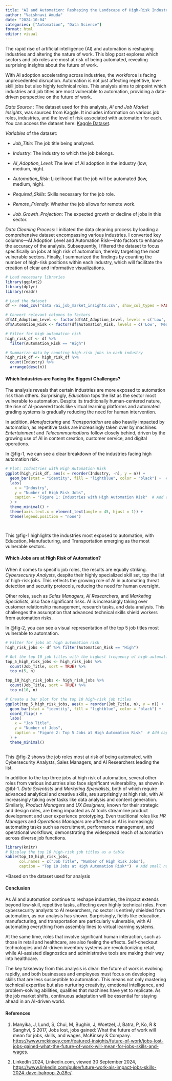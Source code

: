 ```yaml
---
title: "AI and Automation: Reshaping the Landscape of High-Risk Industries and Jobs"
author: "Vaishnavi Amuda"
date: "2024-10-04"
categories: ["Automation", "Data Science"]
format: html
editor: visual
---
```


The rapid rise of artificial intelligence (AI) and automation is reshaping industries and altering the nature of work. This blog post explores which sectors and job roles are most at risk of being automated, revealing surprising insights about the future of work.

With AI adoption accelerating across industries, the workforce is facing unprecedented disruption. Automation is not just affecting repetitive, low-skill jobs but also highly technical roles. This analysis aims to pinpoint which industries and job titles are most vulnerable to automation, providing a data-driven perspective on the future of work.

*Data Source* : The dataset used for this analysis, *AI and Job Market Insights*, was sourced from Kaggle. It includes information on various job roles, industries, and the level of risk associated with automation for each. You can access the dataset here: [Kaggle Dataset](https://www.kaggle.com/datasets/uom190346a/ai-powered-job-market-insights).

*Variables* of the dataset:

-   *Job_Title*: The job title being analyzed.

-   *Industry*: The industry to which the job belongs.

-   *AI_Adoption_Level*: The level of AI adoption in the industry (low, medium, high).

-   *Automation_Risk*: Likelihood that the job will be automated (low, medium, high).

-   *Required_Skills*: Skills necessary for the job role.

-   *Remote_Friendly*: Whether the job allows for remote work.

-   *Job_Growth_Projection*: The expected growth or decline of jobs in this sector.

*Data Cleaning Process*: I initiated the data cleaning process by loading a comprehensive dataset encompassing various industries. I converted key columns—AI Adoption Level and Automation Risk—into factors to enhance the accuracy of the analysis. Subsequently, I filtered the dataset to focus specifically on jobs at high risk of automation, thereby targeting the most vulnerable sectors. Finally, I summarized the findings by counting the number of high-risk positions within each industry, which will facilitate the creation of clear and informative visualizations.

```r
# Load necessary libraries
library(ggplot2)
library(dplyr)
library(readr)

# Load the dataset
df <- read_csv("data /ai_job_market_insights.csv", show_col_types = FALSE)

# Convert relevant columns to factors
df$AI_Adoption_Level <- factor(df$AI_Adoption_Level, levels = c('Low', 'Medium', 'High'))
df$Automation_Risk <- factor(df$Automation_Risk, levels = c('Low', 'Medium', 'High'))

# Filter for high automation risk
high_risk_df <- df %>%
  filter(Automation_Risk == "High")

# Summarize data by counting high-risk jobs in each industry
high_risk_df <- high_risk_df %>%
  count(Industry) %>%
  arrange(desc(n))

```

#### Which Industries are Facing the Biggest Challenges?

The analysis reveals that certain industries are more exposed to automation risk than others. Surprisingly, *Education* tops the list as the sector most vulnerable to automation. Despite its traditionally human-centered nature, the rise of AI-powered tools like virtual learning platforms and automated grading systems is gradually reducing the need for human intervention.

In addition, *Manufacturing* and *Transportation* are also heavily impacted by automation, as repetitive tasks are increasingly taken over by machines. *Entertainment* and *Telecommunications* follow closely behind, driven by the growing use of AI in content creation, customer service, and digital operations.

In @fig-1, we can see a clear breakdown of the industries facing high automation risk.

```r

# Plot: Industries with High Automation Risk
ggplot(high_risk_df, aes(x = reorder(Industry, -n), y = n)) +
  geom_bar(stat = "identity", fill = "lightblue", color = "black") +  # Set fill to a single color
  labs(
    x = "Industry", 
    y = "Number of High Risk Jobs",
    caption = "Figure 1: Industries with High Automation Risk"  # Add caption below the plot
  ) +
  theme_minimal() +
  theme(axis.text.x = element_text(angle = 45, hjust = 1)) +
  theme(legend.position = "none")




```

This @fig-1 highlights the industries most exposed to automation, with Education, Manufacturing, and Transportation emerging as the most vulnerable sectors.

#### Which Jobs are at High Risk of Automation?

When it comes to specific job roles, the results are equally striking. *Cybersecurity Analysts*, despite their highly specialized skill set, top the list of high-risk jobs. This reflects the growing role of AI in automating threat detection and security protocols, reducing the need for human oversight.

Other roles, such as *Sales Managers*, *AI Researchers*, and *Marketing Specialists*, also face significant risks. AI is increasingly taking over customer relationship management, research tasks, and data analysis. This challenges the assumption that advanced technical skills shield workers from automation risks.

In @fig-2, you can see a visual representation of the top 5 job titles most vulnerable to automation.

```r
# Filter for jobs at high automation risk
high_risk_jobs <- df %>% filter(Automation_Risk == "High")

# Get the top 10 job titles with the highest frequency of high automation risk
top_5_high_risk_jobs <- high_risk_jobs %>% 
  count(Job_Title, sort = TRUE) %>% 
  top_n(5, n)

top_10_high_risk_jobs <- high_risk_jobs %>% 
  count(Job_Title, sort = TRUE) %>% 
  top_n(10, n)

# Create a bar plot for the top 10 high-risk job titles
ggplot(top_5_high_risk_jobs, aes(x = reorder(Job_Title, n), y = n)) +
  geom_bar(stat = "identity", fill = "lightblue", color = "black") +
  coord_flip() +
  labs(
    x = "Job Title", 
    y = "Number of Jobs",
    caption = "Figure 2: Top 5 Jobs at High Automation Risk"  # Add caption below the plot
  ) +
  theme_minimal()



```

This @fig-2 shows the job roles most at risk of being automated, with Cybersecurity Analysts, Sales Managers, and AI Researchers leading the list.

In addition to the top three jobs at high risk of automation, several other roles from various industries also face significant vulnerability, as shown in @tbl-1. *Data Scientists* and *Marketing Specialists*, both of which require advanced analytical and creative skills, are surprisingly at high risk, with AI increasingly taking over tasks like data analysis and content generation. Similarly, *Product Managers* and *UX Designers,* known for their strategic and design roles, are being impacted as AI tools streamline product development and user experience prototyping. Even traditional roles like *HR Managers* and *Operations Managers* are affected as AI is increasingly automating tasks such as recruitment, performance management, and operational workflows, demonstrating the widespread reach of automation across diverse job functions.

```r
library(knitr)
# Display the top 10 high-risk job titles as a table
kable(top_10_high_risk_jobs, 
      col.names = c("Job Title", "Number of High Risk Jobs"),
      caption = "Top 10 Jobs at High Automation Risk*")  # Add small note to the caption


```

\*Based on the dataset used for analysis

#### Conclusion

As AI and automation continue to reshape industries, the impact extends beyond low-skill, repetitive tasks, affecting even highly technical roles. From cybersecurity analysts to AI researchers, no sector is entirely shielded from automation, as our analysis has shown. Surprisingly, fields like education, manufacturing, and transportation are particularly vulnerable, with AI automating everything from assembly lines to virtual learning systems.

At the same time, roles that involve significant human interaction, such as those in retail and healthcare, are also feeling the effects. Self-checkout technologies and AI-driven inventory systems are revolutionizing retail, while AI-assisted diagnostics and administrative tools are making their way into healthcare.

The key takeaway from this analysis is clear: the future of work is evolving rapidly, and both businesses and employees must focus on developing skills that are less susceptible to automation. This means not only mastering technical expertise but also nurturing creativity, emotional intelligence, and problem-solving abilities, qualities that machines have yet to replicate. As the job market shifts, continuous adaptation will be essential for staying ahead in an AI-driven world.

#### References

1.  Manyika, J, Lund, S, Chui, M, Bughin, J, Woetzel, J, Batra, P, Ko, R & Sanghvi, S 2017, Jobs lost, jobs gained: What the future of work will mean for jobs, skills, and wages, McKinsey & Company. <https://www.mckinsey.com/featured-insights/future-of-work/jobs-lost-jobs-gained-what-the-future-of-work-will-mean-for-jobs-skills-and-wages>.

2.  LinkedIn 2024, Linkedin.com, viewed 30 September 2024, <https://www.linkedin.com/pulse/future-work-ais-impact-jobs-skills-2024-dave-balroop-2u28c/>.
